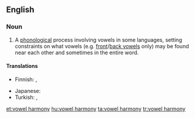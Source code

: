 {{wikipedia}}
==English==

===Noun===
{{en-noun|sg=[[vowel]] [[harmony]]|vowel harmonies}}

# {{linguistics}} A [[phonological]] process involving vowels in some languages, setting constraints on what vowels (e.g. [[front vowel|front]]/[[back vowel|back vowels]] only) may be found near each other and sometimes in the entire word.

====Translations====
{{trans-top|phonological process}}
* Finnish: {{t+|fi|vokaalisointu}}, {{t-|fi|vokaaliharmonia}}
{{trans-mid}}
* Japanese: {{t|ja|母音調和|tr=ぼいんちょうわ, boin chōwa}}
* Turkish: {{t+|tr|ünlü uyumu}},  {{t|tr|sesli uyumu}}
{{trans-bottom}}

[[et:vowel harmony]]
[[hu:vowel harmony]]
[[ta:vowel harmony]]
[[tr:vowel harmony]]